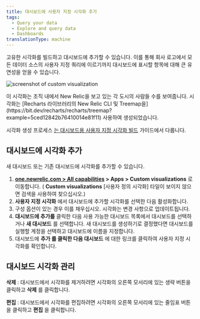 ```yaml
---
title: 대시보드에 사용자 지정 시각화 추가
tags:
  - Query your data
  - Explore and query data
  - Dashboards
translationType: machine
---
```



고유한 시각화를 빌드하고 대시보드에 추가할 수 있습니다. 이를 통해 회사 로고에서 모든 데이터 소스의 사용자 지정 쿼리에 이르기까지 대시보드에 표시할 항목에 대해 큰 유연성을 얻을 수 있습니다.

<img
  title="Custom visualization"
  alt="screenshot of custom visualization"
  src={dashboardsCustomVisualizationsExample}
/>

<figcaption>
  이 시각화는 조직 내에서 New Relic을 보고 있는 각 도시의 사람들 수를 보여줍니다. 시각화는 [Recharts 라이브러리의 New Relic CLI 및 Treemap을](https://bit.dev/recharts/recharts/treemap?example=5ced12842b76410014e81f11) 사용하여 생성되었습니다.
</figcaption>

시각화 생성 프로세스 [는 대시보드용 사용자 지정 시각화 빌드](https://developer.newrelic.com/build-apps/build-visualization) 가이드에서 다룹니다.

## 대시보드에 시각화 추가

새 대시보드 또는 기존 대시보드에 시각화를 추가할 수 있습니다.

1. **[one.newrelic.com > All capabilities](https://one.newrelic.com/all-capabilities) > Apps > Custom visualizations** 로 이동합니다. ( **Custom visualizations** \[사용자 정의 시각화] 타일이 보이지 않으면 검색을 사용하여 찾으십시오.)
2. **사용자 지정 시각화** 에서 대시보드에 추가할 시각화를 선택한 다음 활성화합니다.
3. 구성 옵션이 있는 경우 이를 채우십시오. 시각화는 변경 사항으로 업데이트됩니다.
4. **대시보드에 추가를** 클릭한 다음 사용 가능한 대시보드 목록에서 대시보드를 선택하거나 **새 대시보드** 를 선택합니다. 새 대시보드를 생성하기로 결정했다면 대시보드를 실행할 계정을 선택하고 대시보드에 이름을 지정합니다.
5. 대시보드에 **추가 를 클릭한 다음 대시보드** 에 대한 링크를 클릭하여 사용자 지정 시각화를 확인합니다.

## 대시보드 시각화 관리

**삭제** : 대시보드에서 시각화를 제거하려면 시각화의 오른쪽 모서리에 있는 생략 버튼을 클릭하고 **삭제** 를 클릭합니다.

**편집** : 대시보드에서 시각화를 편집하려면 시각화의 오른쪽 모서리에 있는 줄임표 버튼을 클릭하고 **편집** 을 클릭합니다.